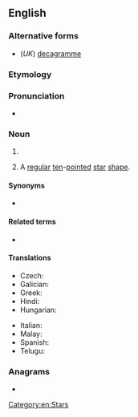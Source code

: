 {{also|deca-gram}}
==English==

===Alternative forms===
* (''UK'') [[decagramme]]

===Etymology===
{{affix|en|deca-|gram}}

===Pronunciation===
* {{a|UK}} {{IPA|/ˈdɛkəɡɹæm/|lang=en}}

===Noun===
{{en-noun}}

# {{SI-unit|deca|gram|mass|lang=en}}
# {{lb|en|geometry}} A [[regular]] [[ten]]-[[pointed]] [[star]] [[shape]].

====Synonyms====
* {{sense|unit}} {{l|en|dag}}

====Related terms====
* {{sense|star shape}} {{l|en|nonagram}} {{qualifier|9-pointed}}

====Translations====
{{trans-top|ten grams}}
* Czech: {{t+|cs|dekagram}}
* Galician: {{t|gl|decagramo|m}}
* Greek: {{t|el|δεκάγραμμα}}
* Hindi: {{t|hi|दशग्राम|m|tr=daśgrām|sc=Deva}}
* Hungarian: {{t+|hu|dekagramm}}
{{trans-mid}}
* Italian: {{t+|it|decagrammo|m}}
* Malay: {{t|ms|dekagram}}
* Spanish: {{t+|es|decagramo|m}}
* Telugu: {{t|te|డెకాగ్రాము}}
{{trans-bottom}}

===Anagrams===
* {{anagrams|en|a=aacdegmr|card game|cardgame|gamecard}}

[[Category:en:Stars]]